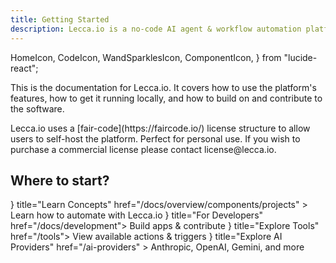 ```yaml
---
title: Getting Started
description: Lecca.io is a no-code AI agent & workflow automation platform.
---
```


  HomeIcon,
  CodeIcon,
  WandSparklesIcon,
  ComponentIcon,
} from "lucide-react";

This is the documentation for Lecca.io. It covers how to use the platform's features, how to get it running locally, and how to build on and contribute to the software.

<Callout>
  Lecca.io uses a [fair-code](https://faircode.io/) license structure to allow
  users to self-host the platform. Perfect for personal use. If you wish to
  purchase a commercial license please contact license@lecca.io.
</Callout>

## Where to start?

<Cards>
  <Card
    icon={<HomeIcon />}
    title="Learn Concepts"
    href="/docs/overview/components/projects"
  >
    Learn how to automate with Lecca.io
  </Card>
  <Card icon={<CodeIcon />} title="For Developers" href="/docs/development">
    Build apps & contribute
  </Card>
  <Card icon={<ComponentIcon />} title="Explore Tools" href="/tools">
    View available actions & triggers
  </Card>
  <Card
    icon={<WandSparklesIcon />}
    title="Explore AI Providers"
    href="/ai-providers"
  >
    Anthropic, OpenAI, Gemini, and more
  </Card>
</Cards>
